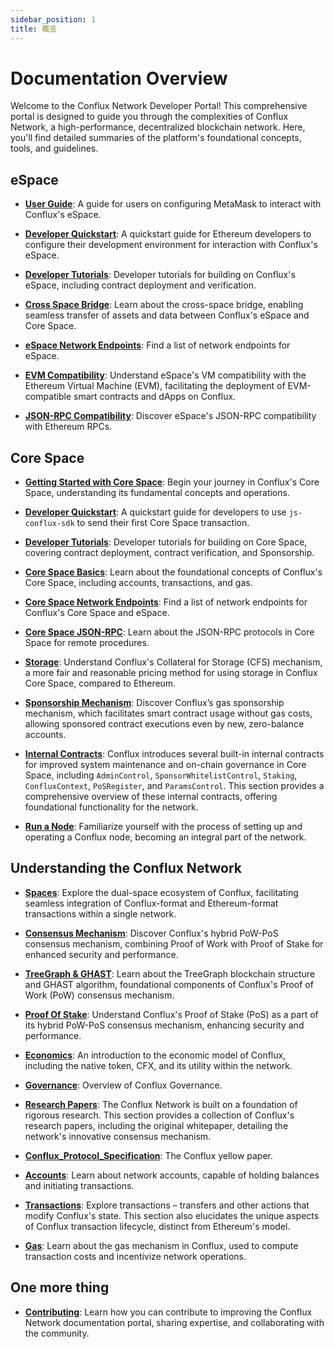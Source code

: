 ```yaml
---
sidebar_position: 1
title: 概览
---
```


# Documentation Overview

Welcome to the Conflux Network Developer Portal! This comprehensive portal is designed to guide you through the complexities of Conflux Network, a high-performance, decentralized blockchain network. Here, you'll find detailed summaries of the platform's foundational concepts, tools, and guidelines.

## **eSpace**

-   [**User Guide**](../espace/UserGuide): A guide for users on configuring MetaMask to interact with Conflux's eSpace.

-   [**Developer Quickstart**](../espace/DeveloperQuickstart): A quickstart guide for Ethereum developers to configure their development environment for interaction with Conflux's eSpace.

-   [**Developer Tutorials**](/docs/category/tutorials-1): Developer tutorials for building on Conflux's eSpace, including contract deployment and verification.

-   [**Cross Space Bridge**](../espace/build/cross-space-bridge): Learn about the cross-space bridge, enabling seamless transfer of assets and data between Conflux's eSpace and Core Space.

-   [**eSpace Network Endpoints**](../espace/network-endpoints): Find a list of network endpoints for eSpace.

-   [**EVM Compatibility**](../espace/build/evm-compatibility): Understand eSpace's VM compatibility with the Ethereum Virtual Machine (EVM), facilitating the deployment of EVM-compatible smart contracts and dApps on Conflux.

-   [**JSON-RPC Compatibility**](../espace/build/jsonrpc-compatibility.md): Discover eSpace's JSON-RPC compatibility with Ethereum RPCs.

## **Core Space**

-   [**Getting Started with Core Space**](../core/getting-started/): Begin your journey in Conflux's Core Space, understanding its fundamental concepts and operations.

-   [**Developer Quickstart**](../core/core-developer-quickstart): A quickstart guide for developers to use `js-conflux-sdk` to send their first Core Space transaction.

-   [**Developer Tutorials**](/docs/category/tutorials): Developer tutorials for building on Core Space, covering contract deployment, contract verification, and Sponsorship.

-   [**Core Space Basics**](/docs/category/core-space-basics): Learn about the foundational concepts of Conflux's Core Space, including accounts, transactions, and gas.

-   [**Core Space Network Endpoints**](../core/conflux_rpcs): Find a list of network endpoints for Conflux's Core Space and eSpace.

-   [**Core Space JSON-RPC**](../core/build/json-rpc/): Learn about the JSON-RPC protocols in Core Space for remote procedures.

-   [**Storage**](../core/core-space-basics/storage): Understand Conflux's Collateral for Storage (CFS) mechanism, a more fair and reasonable pricing method for using storage in Conflux Core Space, compared to Ethereum.

-   [**Sponsorship Mechanism**](../core/core-space-basics/sponsor-mechanism): Discover Conflux’s gas sponsorship mechanism, which facilitates smart contract usage without gas costs, allowing sponsored contract executions even by new, zero-balance accounts.

-   [**Internal Contracts**](../core/core-space-basics/internal-contracts/): Conflux introduces several built-in internal contracts for improved system maintenance and on-chain governance in Core Space, including `AdminControl`, `SponsorWhitelistControl`, `Staking`, `ConfluxContext`, `PoSRegister`, and `ParamsControl`. This section provides a comprehensive overview of these internal contracts, offering foundational functionality for the network.

-   [**Run a Node**](../general/run-a-node/): Familiarize yourself with the process of setting up and operating a Conflux node, becoming an integral part of the network.

## **Understanding the Conflux Network**

-   [**Spaces**](../general/conflux-basics/spaces): Explore the dual-space ecosystem of Conflux, facilitating seamless integration of Conflux-format and Ethereum-format transactions within a single network.

-   [**Consensus Mechanism**](../general/conflux-basics/consensus-mechanisms): Discover Conflux's hybrid PoW-PoS consensus mechanism, combining Proof of Work with Proof of Stake for enhanced security and performance.

-   [**TreeGraph & GHAST**](../general/conflux-basics/consensus-mechanisms/proof-of-work/): Learn about the TreeGraph blockchain structure and GHAST algorithm, foundational components of Conflux's Proof of Work (PoW) consensus mechanism.

-   [**Proof Of Stake**](../general/conflux-basics/consensus-mechanisms/proof-of-stake/pos_overview): Understand Conflux's Proof of Stake (PoS) as a part of its hybrid PoW-PoS consensus mechanism, enhancing security and performance.

-   [**Economics**](../general/conflux-basics/economics): An introduction to the economic model of Conflux, including the native token, CFX, and its utility within the network.

-   [**Governance**](../general/conflux-basics/conflux-governance/governance-overview): Overview of Conflux Governance.

-   [**Research Papers**](../general/conflux-basics/additional-resources/conflux_papers): The Conflux Network is built on a foundation of rigorous research. This section provides a collection of Conflux's research papers, including the original whitepaper, detailing the network's innovative consensus mechanism.

-   [**Conflux_Protocol_Specification**](https://confluxnetwork.org/files/Conflux_Protocol_Specification.pdf): The Conflux yellow paper.

-   [**Accounts**](../general/conflux-basics/accounts): Learn about network accounts, capable of holding balances and initiating transactions.

-   [**Transactions**](../general/conflux-basics/transactions): Explore transactions – transfers and other actions that modify Conflux's state. This section also elucidates the unique aspects of Conflux transaction lifecycle, distinct from Ethereum's model.

-   [**Gas**](../general/conflux-basics/gas): Learn about the gas mechanism in Conflux, used to compute transaction costs and incentivize network operations.

## One more thing

-   [**Contributing**](../general/CONTRIBUTING): Learn how you can contribute to improving the Conflux Network documentation portal, sharing expertise, and collaborating with the community.

